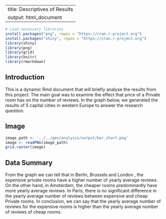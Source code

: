 
---
title: Descriptives of Results
output: html_document
---

```r
# Load necessary libraries
install.packages("png", repos = "https://cran.r-project.org")
install.packages("shiny", repos = "https://cran.r-project.org")
library(shiny)
library(png)
library(grid)
library(knitr)
library(rmarkdown)

```


## Introduction

This is a dynamic Rmd document that will briefly analyse the results from this project.
The main goal was to examine the effect that price of a Private room has on the number of reviews. 
In the graph below, we generated the results of 5 capital cities in western Europe to answer the research question. 

## Image
```r
image_path <- '../../gen/analysis/output/bar_chart.png'
image <- readPNG(image_path)
grid.raster(image)
```

## Data Summary

From the graph we can tell that in Berlin, Brussels and London , the expensive private rooms have a higher number of yearly average reviews. On the other hand, in Amsterdam, the cheaper rooms predominantly have more yearly average reviews. In Paris, there is no significant difference in the yearly average number of reviews between expensive and cheap Private rooms.
In conclusion, we can say that the yearly average number of reviews for the expensive rooms is higher than the yearly average number of reviews of cheap rooms.



